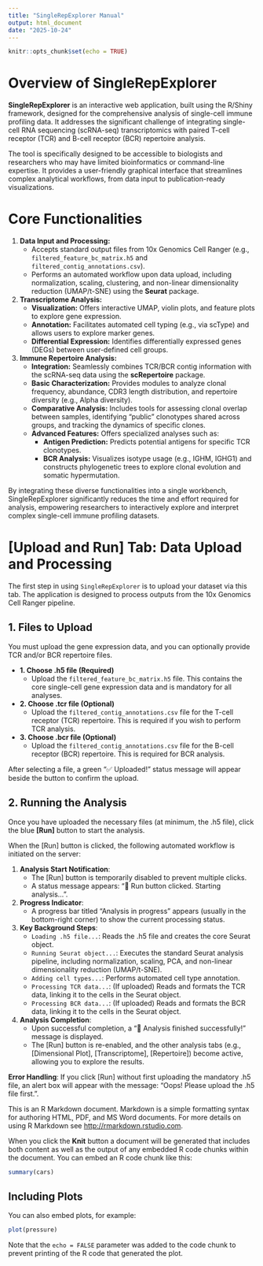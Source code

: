 ---
title: "SingleRepExplorer Manual"
output: html_document
date: "2025-10-24"
---

```{r setup, include=FALSE}
knitr::opts_chunk$set(echo = TRUE)
```

# Overview of SingleRepExplorer

**SingleRepExplorer** is an interactive web application, built using the R/Shiny framework, designed for the comprehensive analysis of single-cell immune profiling data. It addresses the significant challenge of integrating single-cell RNA sequencing (scRNA-seq) transcriptomics with paired T-cell receptor (TCR) and B-cell receptor (BCR) repertoire analysis.

The tool is specifically designed to be accessible to biologists and researchers who may have limited bioinformatics or command-line expertise. It provides a user-friendly graphical interface that streamlines complex analytical workflows, from data input to publication-ready visualizations.

# Core Functionalities

1.  **Data Input and Processing:**
    * Accepts standard output files from 10x Genomics Cell Ranger (e.g., `filtered_feature_bc_matrix.h5` and `filtered_contig_annotations.csv`).
    * Performs an automated workflow upon data upload, including normalization, scaling, clustering, and non-linear dimensionality reduction (UMAP/t-SNE) using the **Seurat** package.

2.  **Transcriptome Analysis:**
    * **Visualization:** Offers interactive UMAP, violin plots, and feature plots to explore gene expression.
    * **Annotation:** Facilitates automated cell typing (e.g., via scType) and allows users to explore marker genes.
    * **Differential Expression:** Identifies differentially expressed genes (DEGs) between user-defined cell groups.

3.  **Immune Repertoire Analysis:**
    * **Integration:** Seamlessly combines TCR/BCR contig information with the scRNA-seq data using the **scRepertoire** package.
    * **Basic Characterization:** Provides modules to analyze clonal frequency, abundance, CDR3 length distribution, and repertoire diversity (e.g., Alpha diversity).
    * **Comparative Analysis:** Includes tools for assessing clonal overlap between samples, identifying "public" clonotypes shared across groups, and tracking the dynamics of specific clones.
    * **Advanced Features:** Offers specialized analyses such as:
        * **Antigen Prediction:** Predicts potential antigens for specific TCR clonotypes.
        * **BCR Analysis:** Visualizes isotype usage (e.g., IGHM, IGHG1) and constructs phylogenetic trees to explore clonal evolution and somatic hypermutation.

By integrating these diverse functionalities into a single workbench, SingleRepExplorer significantly reduces the time and effort required for analysis, empowering researchers to interactively explore and interpret complex single-cell immune profiling datasets.



# [Upload and Run] Tab: Data Upload and Processing



The first step in using `SingleRepExplorer` is to upload your dataset via this tab. The application is designed to process outputs from the 10x Genomics Cell Ranger pipeline.

## 1. Files to Upload

You must upload the gene expression data, and you can optionally provide TCR and/or BCR repertoire files.

* **1. Choose .h5 file (Required)**
    * Upload the `filtered_feature_bc_matrix.h5` file. This contains the core single-cell gene expression data and is mandatory for all analyses.
* **2. Choose .tcr file (Optional)**
    * Upload the `filtered_contig_annotations.csv` file for the T-cell receptor (TCR) repertoire. This is required if you wish to perform TCR analysis.
* **3. Choose .bcr file (Optional)**
    * Upload the `filtered_contig_annotations.csv` file for the B-cell receptor (BCR) repertoire. This is required for BCR analysis.

After selecting a file, a green "✅ Uploaded!" status message will appear beside the button to confirm the upload.

## 2. Running the Analysis

Once you have uploaded the necessary files (at minimum, the .h5 file), click the blue **[Run]** button to start the analysis.

When the [Run] button is clicked, the following automated workflow is initiated on the server:

1.  **Analysis Start Notification**:
    * The [Run] button is temporarily disabled to prevent multiple clicks.
    * A status message appears: "🏃 Run button clicked. Starting analysis...".
2.  **Progress Indicator**:
    * A progress bar titled "Analysis in progress" appears (usually in the bottom-right corner) to show the current processing status.
3.  **Key Background Steps**:
    * `Loading .h5 file...`: Reads the .h5 file and creates the core Seurat object.
    * `Running Seurat object...`: Executes the standard Seurat analysis pipeline, including normalization, scaling, PCA, and non-linear dimensionality reduction (UMAP/t-SNE).
    * `Adding cell types...`: Performs automated cell type annotation.
    * `Processing TCR data...`: (If uploaded) Reads and formats the TCR data, linking it to the cells in the Seurat object.
    * `Processing BCR data...`: (If uploaded) Reads and formats the BCR data, linking it to the cells in the Seurat object.
4.  **Analysis Completion**:
    * Upon successful completion, a "🎉 Analysis finished successfully!" message is displayed.
    * The [Run] button is re-enabled, and the other analysis tabs (e.g., [Dimensional Plot], [Transcriptome], [Repertoire]) become active, allowing you to explore the results.

**Error Handling**: If you click [Run] without first uploading the mandatory .h5 file, an alert box will appear with the message: "Oops! Please upload the .h5 file first.".




This is an R Markdown document. Markdown is a simple formatting syntax for authoring HTML, PDF, and MS Word documents. For more details on using R Markdown see <http://rmarkdown.rstudio.com>.

When you click the **Knit** button a document will be generated that includes both content as well as the output of any embedded R code chunks within the document. You can embed an R code chunk like this:

```{r cars}
summary(cars)
```

## Including Plots

You can also embed plots, for example:

```{r pressure, echo=FALSE}
plot(pressure)
```

Note that the `echo = FALSE` parameter was added to the code chunk to prevent printing of the R code that generated the plot.
